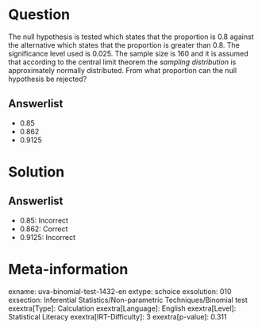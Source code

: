 Question
========

The null hypothesis is tested which states that the proportion is 0.8 against the alternative which states that the proportion is greater than 0.8. The significance level used is 0.025. The sample size is 160 and it is assumed that according to the central limit theorem the *sampling distribution* is approximately normally distributed. From what proportion can the null hypothesis be rejected?

Answerlist
----------

* 0.85
* 0.862
* 0.9125

Solution
========

Answerlist
----------

* 0.85: Incorrect
* 0.862: Correct
* 0.9125: Incorrect

Meta-information
================
exname: uva-binomial-test-1432-en
extype: schoice
exsolution: 010
exsection: Inferential Statistics/Non-parametric Techniques/Binomial test
exextra[Type]: Calculation
exextra[Language]: English
exextra[Level]: Statistical Literacy
exextra[IRT-Difficulty]: 3
exextra[p-value]: 0.311
